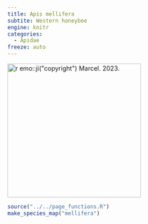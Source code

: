 ```yaml
---
title: Apis mellifera
subtite: Western honeybee
engine: knitr
categories:
  - Apidae
freeze: auto
---
```

[![`r emo::ji("copyright")` Marcel. 2023.](https://inaturalist-open-data.s3.amazonaws.com/photos/328237523/medium.jpg){height=300}](https://inaturalist.ca/observations/187662230)

```r
source("../../page_functions.R")
make_species_map("mellifera")
```
